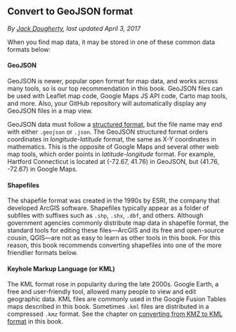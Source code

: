 ## Convert to GeoJSON format {#convert-geojson}
*By [Jack Dougherty](authors), last updated April 3, 2017*

When you find map data, it may be stored in one of these common data formats below:

#### GeoJSON {-}
GeoJSON is newer, popular open format for map data, and works across many tools, so is our top recommendation in this book. GeoJSON files can be used with Leaflet map code, Google Maps JS API code, Carto map tools, and more. Also, your GitHub repository will automatically display any GeoJSON files in a map view.

GeoJSON data must follow a [structured format](http://geojson.org/), but the file name may end with either `.geojson` or `.json`. The GeoJSON structured format orders coordinates in *longitude-latitude* format, the same as X-Y coordinates in mathematics. This is the opposite of Google Maps and several other web map tools, which order points in *latitude-longitude* format. For example, Hartford Connecticut is located at (-72.67, 41.76) in GeoJSON, but (41.76, -72.67) in Google Maps.

#### Shapefiles {-}
The shapefile format was created in the 1990s by ESRI, the company that developed ArcGIS software. Shapefiles typically appear as a folder of subfiles with suffixes such as `.shp`, `.shx`, `.dbf`, and others. Although government agencies commonly distribute map data in shapefile format, the standard tools for editing these files---ArcGIS and its free and open-source cousin, QGIS---are not as easy to learn as other tools in this book. For this reason, this book recommends converting shapefiles into one of the more friendlier formats below.

#### Keyhole Markup Language (or KML) {-}
The KML format rose in popularity during the late 2000s. Google Earth, a free and user-friendly tool, allowed many people to view and edit geographic data. KML files are commonly used in the Google Fusion Tables maps described in this book. Sometimes `.kml` files are distributed in a compressed `.kmz` format. See the chapter on [converting from KMZ to KML format](convert-kmz) in this book.
